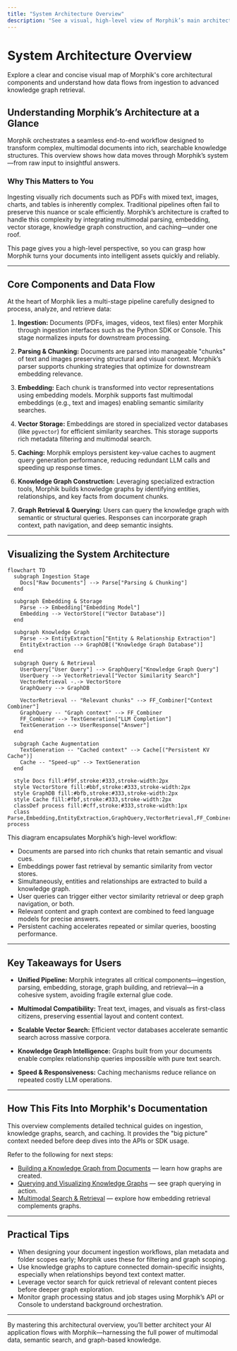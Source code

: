 ```yaml
---
title: "System Architecture Overview"
description: "See a visual, high-level view of Morphik’s main architectural components—how data moves from ingestion, through parsing, embedding, vector storage, caching, knowledge graph construction, and retrieval. Use this to quickly grasp how Morphik orchestrates complex document workflows end-to-end."
---
```


# System Architecture Overview

Explore a clear and concise visual map of Morphik's core architectural components and understand how data flows from ingestion to advanced knowledge graph retrieval.

## Understanding Morphik’s Architecture at a Glance

Morphik orchestrates a seamless end-to-end workflow designed to transform complex, multimodal documents into rich, searchable knowledge structures. This overview shows how data moves through Morphik’s system—from raw input to insightful answers.

### Why This Matters to You

Ingesting visually rich documents such as PDFs with mixed text, images, charts, and tables is inherently complex. Traditional pipelines often fail to preserve this nuance or scale efficiently. Morphik’s architecture is crafted to handle this complexity by integrating multimodal parsing, embedding, vector storage, knowledge graph construction, and caching—under one roof.

This page gives you a high-level perspective, so you can grasp how Morphik turns your documents into intelligent assets quickly and reliably.

---

## Core Components and Data Flow

At the heart of Morphik lies a multi-stage pipeline carefully designed to process, analyze, and retrieve data:

1. **Ingestion:** Documents (PDFs, images, videos, text files) enter Morphik through ingestion interfaces such as the Python SDK or Console. This stage normalizes inputs for downstream processing.

2. **Parsing & Chunking:** Documents are parsed into manageable "chunks" of text and images preserving structural and visual context. Morphik’s parser supports chunking strategies that optimize for downstream embedding relevance.

3. **Embedding:** Each chunk is transformed into vector representations using embedding models. Morphik supports fast multimodal embeddings (e.g., text and images) enabling semantic similarity searches.

4. **Vector Storage:** Embeddings are stored in specialized vector databases (like `pgvector`) for efficient similarity searches. This storage supports rich metadata filtering and multimodal search.

5. **Caching:** Morphik employs persistent key-value caches to augment query generation performance, reducing redundant LLM calls and speeding up response times.

6. **Knowledge Graph Construction:** Leveraging specialized extraction tools, Morphik builds knowledge graphs by identifying entities, relationships, and key facts from document chunks.

7. **Graph Retrieval & Querying:** Users can query the knowledge graph with semantic or structural queries. Responses can incorporate graph context, path navigation, and deep semantic insights.

---

## Visualizing the System Architecture

```mermaid
flowchart TD
  subgraph Ingestion Stage
    Docs["Raw Documents"] --> Parse["Parsing & Chunking"]
  end

  subgraph Embedding & Storage
    Parse --> Embedding["Embedding Model"]
    Embedding --> VectorStore[("Vector Database")]
  end

  subgraph Knowledge Graph
    Parse --> EntityExtraction["Entity & Relationship Extraction"]
    EntityExtraction --> GraphDB[("Knowledge Graph Database")]
  end

  subgraph Query & Retrieval
    UserQuery["User Query"] --> GraphQuery["Knowledge Graph Query"]
    UserQuery --> VectorRetrieval["Vector Similarity Search"]
    VectorRetrieval -.-> VectorStore
    GraphQuery --> GraphDB

    VectorRetrieval -- "Relevant chunks" --> FF_Combiner["Context Combiner"]
    GraphQuery -- "Graph context" --> FF_Combiner
    FF_Combiner --> TextGeneration["LLM Completion"]
    TextGeneration --> UserResponse["Answer"]
  end

  subgraph Cache Augmentation
    TextGeneration -- "Cached context" --> Cache[("Persistent KV Cache")]
    Cache -- "Speed-up" --> TextGeneration
  end

  style Docs fill:#f9f,stroke:#333,stroke-width:2px
  style VectorStore fill:#bbf,stroke:#333,stroke-width:2px
  style GraphDB fill:#bfb,stroke:#333,stroke-width:2px
  style Cache fill:#fbf,stroke:#333,stroke-width:2px
  classDef process fill:#cff,stroke:#333,stroke-width:1px
  class Parse,Embedding,EntityExtraction,GraphQuery,VectorRetrieval,FF_Combiner,TextGeneration process
```

This diagram encapsulates Morphik’s high-level workflow:

- Documents are parsed into rich chunks that retain semantic and visual cues.
- Embeddings power fast retrieval by semantic similarity from vector stores.
- Simultaneously, entities and relationships are extracted to build a knowledge graph.
- User queries can trigger either vector similarity retrieval or deep graph navigation, or both.
- Relevant content and graph context are combined to feed language models for precise answers.
- Persistent caching accelerates repeated or similar queries, boosting performance.

---

## Key Takeaways for Users

- **Unified Pipeline:** Morphik integrates all critical components—ingestion, parsing, embedding, storage, graph building, and retrieval—in a cohesive system, avoiding fragile external glue code.

- **Multimodal Compatibility:** Treat text, images, and visuals as first-class citizens, preserving essential layout and content context.

- **Scalable Vector Search:** Efficient vector databases accelerate semantic search across massive corpora.

- **Knowledge Graph Intelligence:** Graphs built from your documents enable complex relationship queries impossible with pure text search.

- **Speed & Responsiveness:** Caching mechanisms reduce reliance on repeated costly LLM operations.

---

## How This Fits Into Morphik's Documentation

This overview complements detailed technical guides on ingestion, knowledge graphs, search, and caching. It provides the "big picture" context needed before deep dives into the APIs or SDK usage.

Refer to the following for next steps:

- [Building a Knowledge Graph from Documents](../guides/knowledge-graphs/build-knowledge-graph) — learn how graphs are created.
- [Querying and Visualizing Knowledge Graphs](../guides/knowledge-graphs/query-graph) — see graph querying in action.
- [Multimodal Search & Retrieval](../guides/core-workflows/multimodal-search) — explore how embedding retrieval complements graphs.

---

## Practical Tips

- When designing your document ingestion workflows, plan metadata and folder scopes early; Morphik uses these for filtering and graph scoping.
- Use knowledge graphs to capture connected domain-specific insights, especially when relationships beyond text context matter.
- Leverage vector search for quick retrieval of relevant content pieces before deeper graph exploration.
- Monitor graph processing status and job stages using Morphik’s API or Console to understand background orchestration.

---

By mastering this architectural overview, you’ll better architect your AI application flows with Morphik—harnessing the full power of multimodal data, semantic search, and graph-based knowledge.
